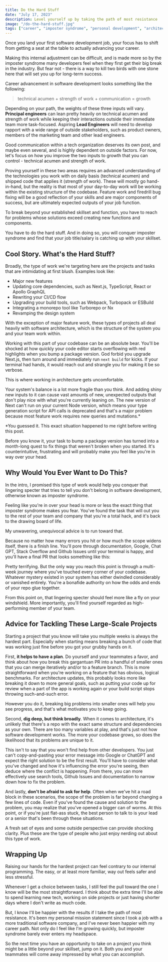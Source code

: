 ```yaml
---
title: Do the Hard Stuff
date: "July 17, 2023"
description: Level yourself up by taking the path of most resistance
image: "/do-the-hard-stuff.jpg"
tags: ["career", "imposter syndrome", "personal development", "architecture"]
---
```


Once you land your first software development job, your focus has to shift from getting a seat at the table to actually advancing your career.

Making this internal adjustment can be difficult, and is made more so by the imposter syndrome many developers feel when they first get their big break in the industry. But fear not - there is a way to kill two birds with one stone here that will set you up for long-term success.

Career advancement in software development looks something like the following:

> technical acumen + strength of work + communication = growth

Depending on your path, the weights of these three inputs will vary. **Principal engineers** can lean pretty heavily on technical acumen and strength of work while keeping their interactions outside their immediate team more task-focused. Aspiring **Lead Engineers** will need to develop rapport with a wide range of outside stakeholders, such as product owners, members of the marketing team and other lead engineers.

Good communication within a tech organization deserves its own post, and maybe even several, and is highly dependent on outside factors. For now, let's focus on how you improve the two inputs to growth that you can control - technical acumen and strength of work.

Proving yourself in these two areas requires an advanced understanding of the technologies you work with on daily basis (technical acumen) and shipped code that applies it (strength of work). These will mostly go hand-in-hand, but the reality is that most of your day-to-day work will be working within the existing structure of the codebase. Feature work and firedrill bug fixing will be a good reflection of your skills and are major components of success, but are ultimately expected outputs of your job function.

To break beyond your established skillset and function, you have to reach for problems whose solutions exceed creating new functions and components.

You have to do the hard stuff. And in doing so, you will conquer imposter syndrome and find that your job title/salary is catching up with your skillset.

## Cool Story. What's the Hard Stuff?

Broadly, the type of work we're targeting here are the projects and tasks that are intimidating at first blush. Examples look like:

- Major new features
- Updating core dependencies, such as Next.js, TypeScript, React or Apollo GraphQL
- Rewriting your CI/CD flow
- Upgrading your build tools, such as Webpack, Turbopack or ESBuild
- Integrating a monorepo tool like Turborepo or Nx
- Revamping the design system

With the exception of major feature work, these types of projects all deal heavily with software architecture, which is the structure of the system you and your team work within.

Working with this part of your codebase can be an absolute bear. You'll be shocked at how quickly your code editor starts overflowing with red highlights when you bump a package version. God forbid you upgrade Next.js, then turn around and immediately run `next build` for kicks. If your terminal had hands, it would reach out and strangle you for making it be so verbose.

This is where working in architecture gets uncomfortable.

Your system's balance is a lot more fragile than you think. And adding shiny new inputs to it can cause vast amounts of new, unexpected outputs that don't play nice with what you're currently leaning on. The new version of Next can't run on your current Node version, which means your type generation script for API calls is deprecated and that's a major problem because most feature work requires new queries and mutations.\*

<Caption alignment="left">
  *You guessed it. This exact situation happened to me right before writing this
  post.
</Caption>

<BlogImage src="/leak-water-leak.gif" alt="Finger in the dam" width={300} />

Before you know it, your task to bump a package version has turned into a month-long quest to fix things that weren't broken when you started. It's counterintuitive, frustrating and will probably make you feel like you're in way over your head.

## Why Would You Ever Want to Do This?

In the intro, I promised this type of work would help you conquer that lingering specter that tries to tell you don't belong in software development, otherwise known as imposter syndrome.

Feeling like you're in over your head is more or less the exact thing that imposter syndrome makes you fear. You've found the task that will out you to the rest of your team and company that you're a total hack, and it's back to the drawing board of life.

My unwavering, unequivocal advice is to run toward that.

Because no matter how many errors you hit or how much the scope widens itself, there is a finish line. You'll pore through documentation, Google, Chat GPT, Stack Overflow and Github Issues until your terminal is happy, and you'll have a final PR that looks something like this:

<BlogImage
  src="/hard-stuff-pr-image.png"
  alt="Large pull request"
  width={800}
  height={35}
/>

Pretty terrifying. But the only way you reach this point is through a multi-week journey where you've touched every corner of your codebase. Whatever mystery existed in your system has either dwindled considerably or vanished entirely. You're a bonafide authority on how the odds and ends of your repo glue together.

From this point on, that lingering specter should feel more like a fly on your windshield. More importantly, you'll find yourself regarded as high-performing member of your team.

## Advice for Tackling These Large-Scale Projects

Starting a project that you know will take you multiple weeks is always the hardest part. Especially when starting means breaking a bunch of code that was working just fine before you got your grubby hands on it.

First, **it helps to have a plan**. Do yourself and your teammates a favor, and think about how you break this gargantuan PR into a handful of smaller ones that you can merge iteratively and/or to a feature branch. This is more straightforward when you're working on a feature that has obvious, logical benchmarks. For architecture updates, this probably looks more like breaking it down to more general goals, such as putting your code up for review when a part of the app is working again or your build script stops throwing such-and-such error.

However you do it, breaking big problems into smaller ones will help you see progress, and that's what motivates you to keep going.

Second, **dig deep, but think broadly**. When it comes to architecture, it's unlikely that there's a repo with the exact same structure and dependencies as your own. There are too many variables at play, and that's just not how software development works. The more your codebase grows, so does the likelihood that its problems are unique to it.

This isn't to say that you won't find help from other developers. You just can't copy-and-pasting your error message into Google or ChatGPT and expect the right solution to be the first result. You'll have to consider what you've changed and how it's influencing the error you're seeing, then deduce where the conflict is happening. From there, you can more effectively use search tools, Github Issues and documentation to narrow down how to fix the problem.

And lastly, **don't be afraid to ask for help**. Often when we've hit a road block in these scenarios, the scope of the problem is far beyond changing a few lines of code. Even if you've found the cause and solution to the problem, you may realize that you've opened a bigger can of worms. At this point, or if you're just flat-ass stuck, the best person to talk to is your lead or a senior that's been through these situations.

A fresh set of eyes and some outside perspective can provide shocking clarity. Plus these are the type of people who just enjoy nerding out about this type of work.

## Wrapping Up

Raising our hands for the hardest project can feel contrary to our internal programming. The easy, or at least more familiar, way out feels safer and less stressful.

Whenever I get a choice between tasks, I still feel the pull toward the one I know will be the most straightforward. I think about the extra time I'll be able to spend learning new tech, working on side projects or just having shorter days where I don't write as much code.

But, I know I'll be happier with the results if I take the path of most resistance. It's been my personal mission statement since I took a job with a more traditional software company, and I've never been happier with my career path. Not only do I feel like I'm growing quickly, but imposter syndrome barely ever enters my headspace.

So the next time you have an opportunity to take on a project you think might be a little beyond your skillset, jump on it. Both you and your teammates will come away impressed by what you can accomplish.
